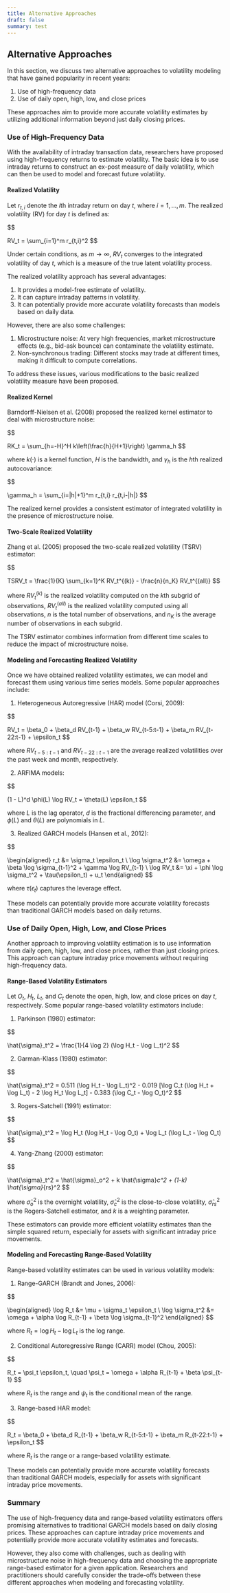 ```yaml
---
title: Alternative Approaches
draft: false
summary: test
---
```



<TOCInline toc={props.toc} asDisclosure />

## Alternative Approaches

In this section, we discuss two alternative approaches to volatility modeling that have gained popularity in recent years:

1. Use of high-frequency data
2. Use of daily open, high, low, and close prices

These approaches aim to provide more accurate volatility estimates by utilizing additional information beyond just daily closing prices.

### Use of High-Frequency Data

With the availability of intraday transaction data, researchers have proposed using high-frequency returns to estimate volatility. The basic idea is to use intraday returns to construct an ex-post measure of daily volatility, which can then be used to model and forecast future volatility.

#### Realized Volatility

Let $r_{t,i}$ denote the $i$th intraday return on day $t$, where $i = 1, \ldots, m$. The realized volatility (RV) for day $t$ is defined as:

$$

RV_t = \sum_{i=1}^m r_{t,i}^2
$$

Under certain conditions, as $m \to \infty$, $RV_t$ converges to the integrated volatility of day $t$, which is a measure of the true latent volatility process.

The realized volatility approach has several advantages:

1. It provides a model-free estimate of volatility.
2. It can capture intraday patterns in volatility.
3. It can potentially provide more accurate volatility forecasts than models based on daily data.

However, there are also some challenges:

1. Microstructure noise: At very high frequencies, market microstructure effects (e.g., bid-ask bounce) can contaminate the volatility estimate.
2. Non-synchronous trading: Different stocks may trade at different times, making it difficult to compute correlations.

To address these issues, various modifications to the basic realized volatility measure have been proposed.

#### Realized Kernel

Barndorff-Nielsen et al. (2008) proposed the realized kernel estimator to deal with microstructure noise:

$$

RK_t = \sum_{h=-H}^H k\left(\frac{h}{H+1}\right) \gamma_h
$$

where $k(\cdot)$ is a kernel function, $H$ is the bandwidth, and $\gamma_h$ is the $h$th realized autocovariance:

$$

\gamma_h = \sum_{i=|h|+1}^m r_{t,i} r_{t,i-|h|}
$$

The realized kernel provides a consistent estimator of integrated volatility in the presence of microstructure noise.

#### Two-Scale Realized Volatility

Zhang et al. (2005) proposed the two-scale realized volatility (TSRV) estimator:

$$

TSRV_t = \frac{1}{K} \sum_{k=1}^K RV_t^{(k)} - \frac{n}{n_K} RV_t^{(all)}
$$

where $RV_t^{(k)}$ is the realized volatility computed on the $k$th subgrid of observations, $RV_t^{(all)}$ is the realized volatility computed using all observations, $n$ is the total number of observations, and $n_K$ is the average number of observations in each subgrid.

The TSRV estimator combines information from different time scales to reduce the impact of microstructure noise.

#### Modeling and Forecasting Realized Volatility

Once we have obtained realized volatility estimates, we can model and forecast them using various time series models. Some popular approaches include:

1. Heterogeneous Autoregressive (HAR) model (Corsi, 2009):

$$

RV_t = \beta_0 + \beta_d RV_{t-1} + \beta_w RV_{t-5:t-1} + \beta_m RV_{t-22:t-1} + \epsilon_t
$$

where $RV_{t-5:t-1}$ and $RV_{t-22:t-1}$ are the average realized volatilities over the past week and month, respectively.

2. ARFIMA models:

$$

(1 - L)^d \phi(L) \log RV_t = \theta(L) \epsilon_t
$$

where $L$ is the lag operator, $d$ is the fractional differencing parameter, and $\phi(L)$ and $\theta(L)$ are polynomials in $L$.

3. Realized GARCH models (Hansen et al., 2012):

$$

\begin{aligned}
r_t &= \sigma_t \epsilon_t \\
\log \sigma_t^2 &= \omega + \beta \log \sigma_{t-1}^2 + \gamma \log RV_{t-1} \\
\log RV_t &= \xi + \phi \log \sigma_t^2 + \tau(\epsilon_t) + u_t
\end{aligned}
$$

where $\tau(\epsilon_t)$ captures the leverage effect.

These models can potentially provide more accurate volatility forecasts than traditional GARCH models based on daily returns.

### Use of Daily Open, High, Low, and Close Prices

Another approach to improving volatility estimation is to use information from daily open, high, low, and close prices, rather than just closing prices. This approach can capture intraday price movements without requiring high-frequency data.

#### Range-Based Volatility Estimators

Let $O_t$, $H_t$, $L_t$, and $C_t$ denote the open, high, low, and close prices on day $t$, respectively. Some popular range-based volatility estimators include:

1. Parkinson (1980) estimator:

$$

\hat{\sigma}_t^2 = \frac{1}{4 \log 2} (\log H_t - \log L_t)^2
$$

2. Garman-Klass (1980) estimator:

$$

\hat{\sigma}_t^2 = 0.511 (\log H_t - \log L_t)^2 - 0.019 [\log C_t (\log H_t + \log L_t) - 2 \log H_t \log L_t] - 0.383 (\log C_t - \log O_t)^2
$$

3. Rogers-Satchell (1991) estimator:

$$

\hat{\sigma}_t^2 = \log H_t (\log H_t - \log O_t) + \log L_t (\log L_t - \log O_t)
$$

4. Yang-Zhang (2000) estimator:

$$

\hat{\sigma}_t^2 = \hat{\sigma}_o^2 + k \hat{\sigma}_c^2 + (1-k) \hat{\sigma}_{rs}^2
$$

where $\hat{\sigma}_o^2$ is the overnight volatility, $\hat{\sigma}_c^2$ is the close-to-close volatility, $\hat{\sigma}_{rs}^2$ is the Rogers-Satchell estimator, and $k$ is a weighting parameter.

These estimators can provide more efficient volatility estimates than the simple squared return, especially for assets with significant intraday price movements.

#### Modeling and Forecasting Range-Based Volatility

Range-based volatility estimates can be used in various volatility models:

1. Range-GARCH (Brandt and Jones, 2006):

$$

\begin{aligned}
\log R_t &= \mu + \sigma_t \epsilon_t \\
\log \sigma_t^2 &= \omega + \alpha \log R_{t-1} + \beta \log \sigma_{t-1}^2
\end{aligned}
$$

where $R_t = \log H_t - \log L_t$ is the log range.

2. Conditional Autoregressive Range (CARR) model (Chou, 2005):

$$

R_t = \psi_t \epsilon_t, \quad \psi_t = \omega + \alpha R_{t-1} + \beta \psi_{t-1}
$$

where $R_t$ is the range and $\psi_t$ is the conditional mean of the range.

3. Range-based HAR model:

$$

R_t = \beta_0 + \beta_d R_{t-1} + \beta_w R_{t-5:t-1} + \beta_m R_{t-22:t-1} + \epsilon_t
$$

where $R_t$ is the range or a range-based volatility estimate.

These models can potentially provide more accurate volatility forecasts than traditional GARCH models, especially for assets with significant intraday price movements.

### Summary

The use of high-frequency data and range-based volatility estimators offers promising alternatives to traditional GARCH models based on daily closing prices. These approaches can capture intraday price movements and potentially provide more accurate volatility estimates and forecasts.

However, they also come with challenges, such as dealing with microstructure noise in high-frequency data and choosing the appropriate range-based estimator for a given application. Researchers and practitioners should carefully consider the trade-offs between these different approaches when modeling and forecasting volatility.
